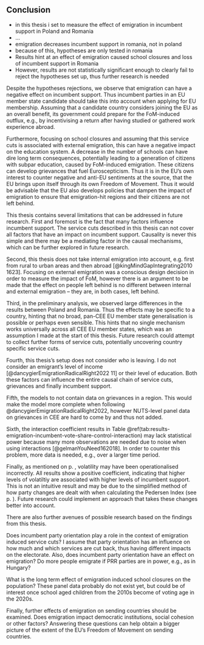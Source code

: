 ## Conclusion
<!-- Summary of thesis -->
- in this thesis i set to measure the effect of emigration in incumbent support in Poland and Romania
- …
- emigration decreases incumbent support in romania, not in poland
- because of this, hypotheses are only tested in romania
- Results hint at an effect of emigration caused school closures and loss of incumbent support in Romania
- However, results are not statistically significant enough to clearly fail to reject the hypotheses set up, thus further research is needed

<!-- Interpreting results in the broader context of further European integration -->
Despite the hypotheses rejections, we observe that emigration can have a negative effect on incumbent support. Thus incumbent parties in an EU member state candidate should take this into account when applying for EU membership. Assuming that a candidate country considers joining the EU as an overall benefit, its government could prepare for the FoM-induced outflux, e.g., by incentivising a return after having studied or gathered work experience abroad.

Furthermore, focusing on school closures and assuming that this service cuts is associated with external emigration, this can have a negative impact on the education system. A decrease in the number of schools can have dire long term consequences, potentially leading to a generation of citizens with subpar education, caused by FoM-induced emigration. These citizens can develop grievances that fuel Euroscepticism. Thus it is in the EU’s own interest to counter negative and anti-EU sentiments at the source, that the EU brings upon itself through its own Freedom of Movement. Thus it would be advisable that the EU also develops policies that dampen the impact of emigration to ensure that emigration-hit regions and their citizens are not left behind.

<!-- Thesis Limits -->
This thesis contains several limitations that can be addressed in future research. First and foremost is the fact that many factors influence incumbent support. The service cuts described in this thesis can not cover all factors that have an impact on incumbent support. Causality is never this simple and there may be a mediating factor in the causal mechanisms, which can be further explored in future research.

Second, this thesis does not take internal emigration into account, e.g. first from rural to urban areas and then abroad [@kingMindGapIntegrating2010 1623]. Focusing on external emigration was a conscious design decision in order to measure the impact of FoM, however there is an argument to be made that the effect on people left behind is no different between internal and external emigration – they are, in both cases, left behind. 

Third, in the preliminary analysis, we observed large differences in the results between Poland and Romania. Thus the effects may be specific to a country, hinting that no broad, pan-CEE EU member state generalisation is possible or perhaps even sensible. This hints that no single mechanism works universally across all CEE EU member states, which was an assumption I made at the start of this thesis. Future research could attempt to collect further forms of service cuts, potentially uncovering country specific service cuts.

Fourth, this thesis’s setup does not consider *who* is leaving. I do not consider an emigrant’s level of income [@dancygierEmigrationRadicalRight2022 11] or their level of education. Both these factors can influence the entire causal chain of service cuts, grievances and finally incumbent support.

Fifth, the models to not contain data on grievances in a region. This would make the model more complete when following @dancygierEmigrationRadicalRight2022, however  NUTS-level panel data on grievances in CEE are hard to come by and thus not added.

Sixth, the interaction coefficient results in Table \@ref(tab:results-emigration-incumbent-vote-share-control-interaction) may lack statistical power because many more observations are needed due to noise when using interactions [@gelmanYouNeed162018]. In order to counter this problem, more data is needed, e.g., over a larger time period.

Finally, as mentioned on p. \pageref{passage:volatility-issue}, volatility may have been operationalised incorrectly. All results show a positive coefficient, indicating that higher levels of volatiltiy are associated with higher levels of incumbent support. This is not an intuitive result and may be due to the simplified method of how party changes are dealt with when calculating the Pedersen Index (see p. \pageref{passage:electoral-volatility}). Future research could implement an approach that takes these changes better into account.

<!-- Future research -->
There are also further avenues of possible research based on the findings from this thesis.

Does incumbent party orientation play a role in the context of emigration induced service cuts? I assume that party orientation has an influence on how much and which services are cut back, thus having different impacts on the electorate. Also, does incumbent party orientation have an effect on emigration? Do more people emigrate if PRR parties are in power, e.g., as in Hungary?

What is the long term effect of emigration induced school closures on the population? These panel data probably do not exist yet, but could be of interest once school aged children from the 2010s become of voting age in the 2020s.

Finally, further effects of emigration on sending countries should be examined. Does emigration impact democratic institutions, social cohesion or other factors? Answering these questions can help obtain a bigger picture of the extent of the EU’s Freedom of Movement on sending countries.

<!-- - why is there such a difference in effect of emigration on incumbents in poland and in romania? -->

<!-- - third places showing positive effect -->
